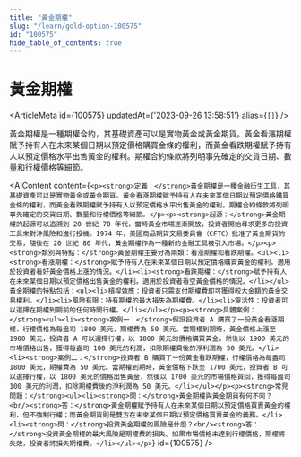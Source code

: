 ```yaml
---
title: "黃金期權"
slug: "/learn/gold-option-100575"
id: "100575"
hide_table_of_contents: true
---
```



# 黃金期權

<ArticleMeta id={100575} updatedAt={'2023-09-26 13:58:51'} alias={`[]`} />
<div className='border-solid border-b border-t-0 my-4 border-[var(--ifm-color-gray-300)]' />

黃金期權是一種期權合約，其基礎資產可以是實物黃金或黃金期貨。黃金看漲期權賦予持有人在未來某個日期以預定價格購買金條的權利，而黃金看跌期權賦予持有人以預定價格水平出售黃金的權利。期權合約條款將列明事先確定的交貨日期、數量和行權價格等細節。

<AIContent content={`<p><strong>定義：</strong>黃金期權是一種金融衍生工具，其基礎資產可以是實物黃金或黃金期貨。黃金看漲期權賦予持有人在未來某個日期以預定價格購買金條的權利，而黃金看跌期權賦予持有人以預定價格水平出售黃金的權利。期權合約條款將列明事先確定的交貨日期、數量和行權價格等細節。</p><p><strong>起源：</strong>黃金期權的起源可以追溯到 20 世紀 70 年代，當時黃金市場逐漸開放，投資者開始尋求更多的投資工具來對沖風險和進行投機。1974 年，美國商品期貨交易委員會（CFTC）批准了黃金期貨的交易，隨後在 20 世紀 80 年代，黃金期權作為一種新的金融工具被引入市場。</p><p><strong>類別與特點：</strong>黃金期權主要分為兩類：看漲期權和看跌期權。<ul><li><strong>看漲期權：</strong>賦予持有人在未來某個日期以預定價格購買黃金的權利。適用於投資者看好黃金價格上漲的情況。</li><li><strong>看跌期權：</strong>賦予持有人在未來某個日期以預定價格出售黃金的權利。適用於投資者看空黃金價格的情況。</li></ul>黃金期權的特點包括：<ul><li>槓桿效應：投資者只需支付期權費即可獲得較大金額的黃金交易權利。</li><li>風險有限：持有期權的最大損失為期權費。</li><li>靈活性：投資者可以選擇在期權到期前的任何時間行權。</li></ul></p><p><strong>具體案例：</strong><ul><li><strong>案例一：</strong>假設投資者 A 購買了一份黃金看漲期權，行權價格為每盎司 1800 美元，期權費為 50 美元。當期權到期時，黃金價格上漲至 1900 美元，投資者 A 可以選擇行權，以 1800 美元的價格購買黃金，然後以 1900 美元的市場價格出售，獲得每盎司 100 美元的利潤，扣除期權費後的淨利潤為 50 美元。</li><li><strong>案例二：</strong>投資者 B 購買了一份黃金看跌期權，行權價格為每盎司 1800 美元，期權費為 50 美元。當期權到期時，黃金價格下跌至 1700 美元，投資者 B 可以選擇行權，以 1800 美元的價格出售黃金，然後以 1700 美元的市場價格買回，獲得每盎司 100 美元的利潤，扣除期權費後的淨利潤為 50 美元。</li></ul></p><p><strong>常見問題：</strong><ul><li><strong>問：</strong>黃金期權與黃金期貨有何不同？<br/><strong>答：</strong>黃金期權賦予持有人在未來某個日期以預定價格買賣黃金的權利，但不強制行權；而黃金期貨則是雙方在未來某個日期以預定價格買賣黃金的義務。</li><li><strong>問：</strong>投資黃金期權的風險是什麼？<br/><strong>答：</strong>投資黃金期權的最大風險是期權費的損失。如果市場價格未達到行權價格，期權將失效，投資者將損失期權費。</li></ul></p>`} id={100575} />
